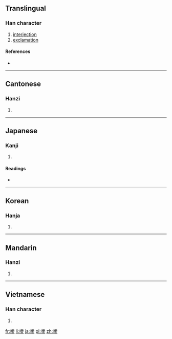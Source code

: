{{also|嗳}}
==Translingual==

===Han character===
{{Han char|rn=30|rad=口|as=13|sn=16|four=6204<sub>7</sub>|canj=口月月水 (RBBE)|ids=⿰[[口]][[愛]]}}

# [[interjection]]
# [[exclamation]]

====References====
* {{Han ref|kx=0210.220|dkj=04394|dj=0433.100|hdz=10693.040|uh=566F|ud=22127|bh=BEBC|bd=48828}}

----

==Cantonese==

===Hanzi===
{{yue-hanzi|jyut=|y=[[oi2]]|sim=嗳}}

# {{defn|lang=yue|sort=口13}}

----

==Japanese==

===Kanji===
{{ja-kanji|grade=|rs=口13}}

# {{defn|lang=ja|sort=口13}}

====Readings====
* {{ja-readings|on=[[あい]] (ai), [[がい]] (gai)|kun=[[いき]] (iki)}}

----

==Korean==

===Hanja===
{{ko-hanja|hangeul=애|rv=ae|mr=ae}}

# {{defn|lang=ko|sort=口13}}

----

==Mandarin==

===Hanzi===
{{cmn-hanzi|sim=嗳|pin=[[ài]] ([[ai4]])|wg=[[ai]]<sup>4</sup>}}

# {{defn|lang=cmn|sort=口13}}

----

==Vietnamese==

===Han character===
{{vi-hantu|[[áy]]|rs=口13}}

# {{defn|lang=vi|sort=口13}}

[[fr:噯]]
[[li:噯]]
[[ja:噯]]
[[pl:噯]]
[[zh:噯]]